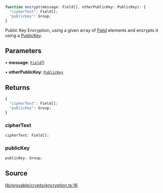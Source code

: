 ```ts
function encrypt(message: Field[], otherPublicKey: PublicKey): {
  "cipherText": Field[];
  "publicKey": Group;
}
```

Public Key Encryption, using a given array of [Field](../../../variables/Field.mdx) elements and encrypts it using a [PublicKey](../../../classes/PublicKey.mdx).

## Parameters

• **message**: [`Field`](../../../classes/Field.mdx)[]

• **otherPublicKey**: [`PublicKey`](../../../classes/PublicKey.mdx)

## Returns

```ts
{
  "cipherText": Field[];
  "publicKey": Group;
}
```

### cipherText

```ts
cipherText: Field[];
```

### publicKey

```ts
publicKey: Group;
```

## Source

[lib/provable/crypto/encryption.ts:16](https://github.com/o1-labs/o1js/blob/3b1b22555bd0099419efc0703dfdb8b2eb7c3e6f/src/lib/provable/crypto/encryption.ts#L16)

